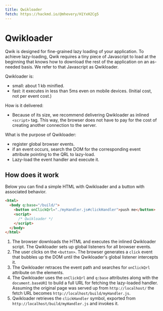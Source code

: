 ```yaml
---
title: Qwikloader
fetch: https://hackmd.io/@mhevery/H1YxH2Cg5
---
```


# Qwikloader

Qwik is designed for fine-grained lazy loading of your application. To achieve lazy-loading, Qwik requires a tiny piece of Javascript to load at the beginning that knows how to download the rest of the application on an as-needed basis. We refer to that Javascript as Qwikloader.

Qwikloader is:

- small: about 1 kb minified.
- fast: it executes in less than 5ms even on mobile devices. (Initial cost, not per event cost.)

How is it delivered:

- Because of its size, we recommend delivering Qwikloader as inlined `<script>` tag. This way, the browser does not have to pay for the cost of creating another connection to the server.

What is the purpose of Qwikloader:

- register global browser events.
- if an event occurs, search the DOM for the corresponding event attribute pointing to the QRL to lazy-load.
- Lazy-load the event handler and execute it.

## How does it work

Below you can find a simple HTML with Qwikloader and a button with associated behavior.

```html
<html>
  <body q:base="/build/">
    <button onClickQrl="./myHandler.js#clickHandler">push me</button>
    <script>
      /* Qwikloader */
    </script>
  </body>
</html>
```

1. The browser downloads the HTML and executes the inlined Qwikloader script. The Qwikloader sets up global listeners for all browser events.
2. The user clicks on the `<button>`. The browser generates a `click` event that bubbles up the DOM until the Qwikloader's global listener intercepts it.
3. The Qwikloader retraces the event path and searches for `onClickQrl` attribute on the elements.
4. The Qwikloader uses the `onClickQrl` and `q:base` attributes along with the `document.baseURI` to build a full URL for fetching the lazy-loaded handler. Assuming the original page was served up from `http://localhost/` the fetch URL becomes `http://localhost/build/myHandler.js`.
5. Qwikloader retrieves the `clickHandler` symbol, exported from `http://localhost/build/myHandler.js` and invokes it.
